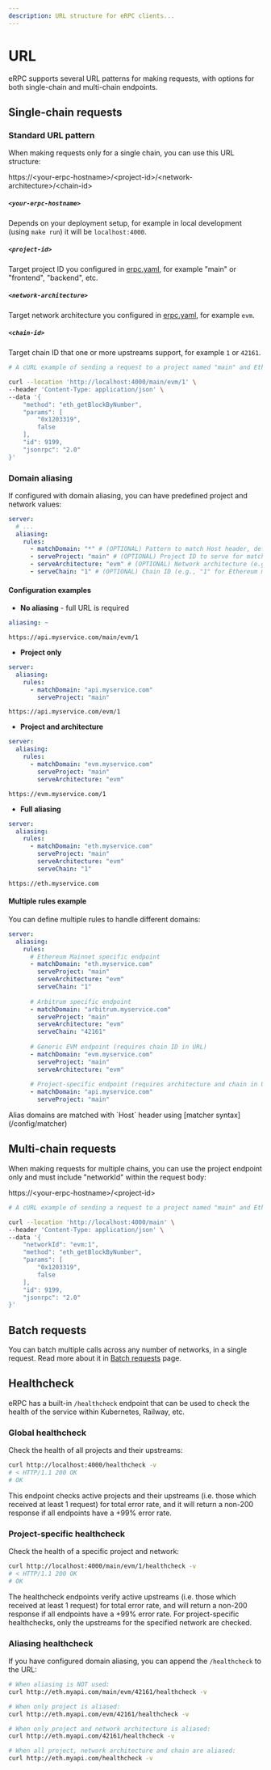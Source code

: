 ```yaml
---
description: URL structure for eRPC clients...
---
```



# URL

eRPC supports several URL patterns for making requests, with options for both single-chain and multi-chain endpoints.

## Single-chain requests

### Standard URL pattern

When making requests only for a single chain, you can use this URL structure:

<Callout type='info'>
  https://&lt;your-erpc-hostname&gt;/&lt;project-id&gt;/&lt;network-architecture&gt;/&lt;chain-id&gt;
</Callout>

##### `<your-erpc-hostname>`
Depends on your deployment setup, for example in local development (using `make run`) it will be `localhost:4000`.

##### `<project-id>`
Target project ID you configured in [erpc.yaml](/config/example), for example "main" or "frontend", "backend", etc.

##### `<network-architecture>`
Target network architecture you configured in [erpc.yaml](/config/example), for example `evm`.

##### `<chain-id>`
Target chain ID that one or more upstreams support, for example `1` or `42161`.

```bash
# A cURL example of sending a request to a project named "main" and Ethereum mainnet chain:

curl --location 'http://localhost:4000/main/evm/1' \
--header 'Content-Type: application/json' \
--data '{
    "method": "eth_getBlockByNumber",
    "params": [
        "0x1203319",
        false
    ],
    "id": 9199,
    "jsonrpc": "2.0"
}'
```

### Domain aliasing
If configured with domain aliasing, you can have predefined project and network values:

```yaml filename="erpc.yaml"
server:
  # ...
  aliasing:
    rules:
      - matchDomain: "*" # (OPTIONAL) Pattern to match Host header, defaults to `*` (all domains)
      - serveProject: "main" # (OPTIONAL) Project ID to serve for matched domains
      - serveArchitecture: "evm" # (OPTIONAL) Network architecture (e.g., "evm")
      - serveChain: "1" # (OPTIONAL) Chain ID (e.g., "1" for Ethereum mainnet)
```

#### Configuration examples

- **No aliasing** - full URL is required
```yaml
aliasing: ~
```
```
https://api.myservice.com/main/evm/1
```

- **Project only**
```yaml
server:
  aliasing:
    rules:
      - matchDomain: "api.myservice.com"
        serveProject: "main"
```
```
https://api.myservice.com/evm/1
```

- **Project and architecture**
```yaml
server:
  aliasing:
    rules:
      - matchDomain: "evm.myservice.com"
        serveProject: "main"
        serveArchitecture: "evm"
```
```
https://evm.myservice.com/1
```

- **Full aliasing**
```yaml
server:
  aliasing:
    rules:
      - matchDomain: "eth.myservice.com"
        serveProject: "main"
        serveArchitecture: "evm"
        serveChain: "1"
```
```
https://eth.myservice.com
```

#### Multiple rules example

You can define multiple rules to handle different domains:

```yaml
server:
  aliasing:
    rules:
      # Ethereum Mainnet specific endpoint
      - matchDomain: "eth.myservice.com"
        serveProject: "main"
        serveArchitecture: "evm"
        serveChain: "1"
      
      # Arbitrum specific endpoint
      - matchDomain: "arbitrum.myservice.com"
        serveProject: "main"
        serveArchitecture: "evm"
        serveChain: "42161"
      
      # Generic EVM endpoint (requires chain ID in URL)
      - matchDomain: "evm.myservice.com"
        serveProject: "main"
        serveArchitecture: "evm"
      
      # Project-specific endpoint (requires architecture and chain in URL)
      - matchDomain: "api.myservice.com"
        serveProject: "main"
```

<Callout type="info">
  Alias domains are matched with `Host` header using [matcher syntax](/config/matcher)
</Callout>

## Multi-chain requests

When making requests for multiple chains, you can use the project endpoint only and must include "networkId" within the request body:

<Callout type='info'>
  https://&lt;your-erpc-hostname&gt;/&lt;project-id&gt;
</Callout>


```bash
# A cURL example of sending a request to a project named "main" and Ethereum mainnet chain:

curl --location 'http://localhost:4000/main' \
--header 'Content-Type: application/json' \
--data '{
    "networkId": "evm:1",
    "method": "eth_getBlockByNumber",
    "params": [
        "0x1203319",
        false
    ],
    "id": 9199,
    "jsonrpc": "2.0"
}'
```

## Batch requests

You can batch multiple calls across any number of networks, in a single request. Read more about it in [Batch requests](/operation/batch) page.

## Healthcheck

eRPC has a built-in `/healthcheck` endpoint that can be used to check the health of the service within Kubernetes, Railway, etc.

### Global healthcheck
Check the health of all projects and their upstreams:

```bash
curl http://localhost:4000/healthcheck -v
# < HTTP/1.1 200 OK
# OK
```

<Callout type="info">
This endpoint checks active projects and their upstreams (i.e. those which received at least 1 request) for total error rate, and it will return a non-200 response if all endpoints have a +99% error rate.
</Callout>

### Project-specific healthcheck
Check the health of a specific project and network:

```bash
curl http://localhost:4000/main/evm/1/healthcheck -v
# < HTTP/1.1 200 OK
# OK
```

<Callout type="info">
The healthcheck endpoints verify active upstreams (i.e. those which received at least 1 request) for total error rate, and will return a non-200 response if all endpoints have a +99% error rate. For project-specific healthchecks, only the upstreams for the specified network are checked.
</Callout>

### Aliasing healthcheck

If you have configured domain aliasing, you can append the `/healthcheck` to the URL:

```bash
# When aliasing is NOT used:
curl http://eth.myapi.com/main/evm/42161/healthcheck -v

# When only project is aliased:
curl http://eth.myapi.com/evm/42161/healthcheck -v

# When only project and network architecture is aliased:
curl http://eth.myapi.com/42161/healthcheck -v

# When all project, network architecture and chain are aliased:
curl http://eth.myapi.com/healthcheck -v
```
